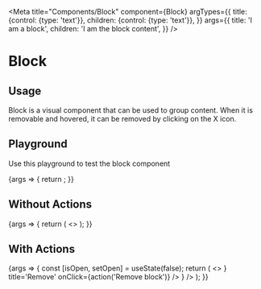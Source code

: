 
<Meta
  title="Components/Block"
  component={Block}
  argTypes={{
    title: {control: {type: 'text'}},
    children: {control: {type: 'text'}},
  }}
  args={{
    title: 'I am a block',
    children: 'I am the block content',
  }}
/>

# Block

## Usage

Block is a visual component that can be used to group content.
When it is removable and hovered, it can be removed by clicking on the X icon.

## Playground

Use this playground to test the block component

<Canvas>
  <Story name="Standard">
    {args => {
      return <Block {...args} />;
    }}
  </Story>
</Canvas>

<ArgsTable story="Standard" />

## Without Actions

<Canvas>
  <Story name="Without Actions">
    {args => {
      return (
        <>
          <Block {...args} title="Block without action" />
        </>
      );
    }}
  </Story>
</Canvas>


## With Actions

<Canvas>
  <Story name="With Actions">
    {args => {
      const [isOpen, setOpen] = useState(false);
      return (
        <>
          <Block
            {...args} title="Block with actions" isOpen={isOpen} onCollapse={setOpen} collapseButtonLabel="Collapse"
            actions={<>
              <IconButton level="danger" ghost size="small" key="remove" icon={<CloseIcon />} title='Remove' onClick={action('Remove block')} />
            </>}
          />
        </>
      );
    }}
  </Story>
</Canvas>
